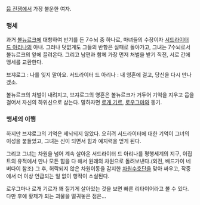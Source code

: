 [[웁 전쟁]]에서 가장 불운한 여자.

=== 맹세 ===

과거 [[볼뉴르크]]에 대항하여 반기를 든 7수뇌 중 하나로, 마녀들의 수장이자 [[서드라이터 드 아리나]]의 아내. 그러나 덧없게도 그들의 반항은 실패로 돌아가고, 그녀는 7수뇌로서 볼뉴르크의 앞에 끌려온다. 그리고 남편과 함께 가장 먼저 처벌을 받기 직전, 서로 간에 맹세를 교환한다.

브쟈로그 : 나를 잊지 말아요.
서드라이터 드 아리나 : 내 영혼에 걸고, 당신을 다시 만나겠소.

볼뉴르크의 처벌이 내려지고, 브쟈로그의 영혼은 볼뉴르크가 거두어 기억을 지우고 웁을 걸어서 자신의 하위신으로 삼는다. 말하자면 [[로개 기르]], [[로우그마]]와 동기.

=== 맹세의 이행 ===

하지만 브쟈로그의 기억은 세뇌되지 않았다. 오히려 서드라이터에 대한 기억이 그녀의 이성을 붙들었고, 그녀는 신이 되면서 힘과 예지력을 얻게 된다.

그리고 그녀는 차원을 넘어 계속 살아온 서드라이터 드 아리나를 평행세계의 지구, 이집트의 유적에서 만나 모든 힘을 다 해서 원래의 차원으로 돌려보낸다.(외전, 배드가이 네버다이 참조) 그 후, 허락되지 않은 차원이동을 감지한 [[차원수호단]]을 맞아 싸우고, 작중에서 더 이상 언급되는 일 없이 행적이 소실된다.

로우그마나 로개 기르가 꽤 질기게 살아있는 것을 보면 빠른 리타이어라고 볼 수 있다. 다만 후에 황제가 되는 괴물을 떨궈놓은 점은...
